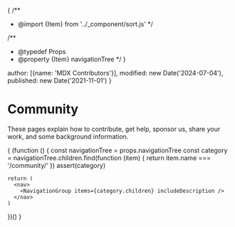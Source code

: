{
  /**
   * @import {Item} from '../_component/sort.js'
   */

  /**
   * @typedef Props
   * @property {Item} navigationTree
   */
}


  author: [{name: 'MDX Contributors'}],
  modified: new Date('2024-07-04'),
  published: new Date('2021-11-01')
}

# Community

These pages explain how to contribute, get help, sponsor us, share your work,
and some background information.

{
  (function () {
    const navigationTree = props.navigationTree
    const category = navigationTree.children.find(function (item) {
      return item.name === '/community/'
    })
    assert(category)

    return (
      <nav>
        <NavigationGroup items={category.children} includeDescription />
      </nav>
    )
  })()
}
